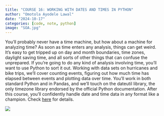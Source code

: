 ```yaml
---
title: "COURSE 16: WORKING WITH DATES AND TIMES IN PYTHON"
author: "Omotola Ayodele Lawal"
date: "2024-10-17"
categories: [code, note, python]
image: "SOA.jpg"
---
```


You’ll probably never have a time machine, but how about a machine for analyzing time? As soon as time enters any analysis, things can get weird. It’s easy to get tripped up on day and month boundaries, time zones, daylight saving time, and all sorts of other things that can confuse the unprepared. If you’re going to do any kind of analysis involving time, you’ll want to use Python to sort it out. Working with data sets on hurricanes and bike trips, we’ll cover counting events, figuring out how much time has elapsed between events and plotting data over time. You’ll work in both standard Python and in Pandas, and we’ll touch on the dateutil library, the only timezone library endorsed by the official Python documentation. After this course, you’ll confidently handle date and time data in any format like a champion. Check [here](https://lawaloa.github.io/Date/){target="_blank"} for details.

![](SOA.jpg)
